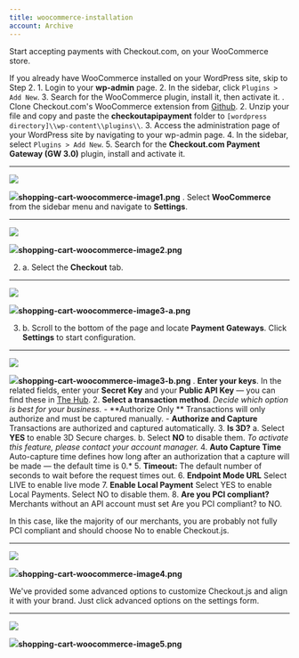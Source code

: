 ```yaml
---
title: woocommerce-installation
account: Archive
---
```


Start accepting payments with Checkout.com, on your WooCommerce store.

If you already have WooCommerce installed on your WordPress site, skip to Step 2. 1. Login to your **wp-admin** page. 2. In the sidebar, click `Plugins > Add New`. 3. Search for the WooCommerce plugin, install it, then activate it.
. Clone Checkout.com's WooCommerce extension from [Github](https://github.com/CKOTech/checkout-woocommerce-plugin). 2. Unzip your file and copy and paste the **checkoutapipayment** folder to `[wordpress directory]\\wp-content\\plugins\\`. 3. Access the administration page of your WordPress site by navigating to your wp-admin page. 4. In the sidebar, select `Plugins > Add New`. 5. Search for the **Checkout.com Payment Gateway (GW 3.0)** plugin, install and activate it.

---

![](https://files.readme.io/257cb14-shopping-cart-woocommerce-image1.png)

![](https://files.readme.io/257cb14-shopping-cart-woocommerce-image1.png)**shopping-cart-woocommerce-image1.png**
. Select **WooCommerce** from the sidebar menu and navigate to **Settings**.

---

![](https://files.readme.io/e1fa45a-shopping-cart-woocommerce-image2.png)

![](https://files.readme.io/e1fa45a-shopping-cart-woocommerce-image2.png)**shopping-cart-woocommerce-image2.png**

2. a. Select the **Checkout** tab.

---

![](https://files.readme.io/111d71d-shopping-cart-woocommerce-image3-a.png)

![](https://files.readme.io/111d71d-shopping-cart-woocommerce-image3-a.png)**shopping-cart-woocommerce-image3-a.png**

3. b. Scroll to the bottom of the page and locate **Payment Gateways**. Click **Settings** to start configuration.

---

![](https://files.readme.io/745e80d-shopping-cart-woocommerce-image3-b.png)

![](https://files.readme.io/745e80d-shopping-cart-woocommerce-image3-b.png)**shopping-cart-woocommerce-image3-b.png**
. **Enter your keys**. In the related fields, enter your **Secret Key** and your **Public API Key** — you can find these in [The Hub](https://hub.checkout.com/). 2. **Select a transaction method**. _Decide which option is best for your business._ - **Authorize Only ** Transactions will only authorize and must be captured manually. - **Authorize and Capture** Transactions are authorized and captured automatically. 3. **Is 3D?** a. Select **YES** to enable 3D Secure charges. b. Select **NO** to disable them. _To activate this feature, please contact your account manager._ 4. **Auto Capture Time** Auto-capture time defines how long after an authorization that a capture will be made — the default time is 0.\* 5. **Timeout:** The default number of seconds to wait before the request times out. 6. **Endpoint Mode URL** Select LIVE to enable live mode 7. **Enable Local Payment** Select YES to enable Local Payments. Select NO to disable them. 8. **Are you PCI compliant?** Merchants without an API account must set Are you PCI compliant? to NO.

In this case, like the majority of our merchants, you are probably not fully PCI compliant and should choose No to enable Checkout.js.

---

![](https://files.readme.io/93b15f2-shopping-cart-woocommerce-image4.png)

![](https://files.readme.io/93b15f2-shopping-cart-woocommerce-image4.png)**shopping-cart-woocommerce-image4.png**

We've provided some advanced options to customize Checkout.js and align it with your brand. Just click advanced options on the settings form.

---

![](https://files.readme.io/d9985c4-shopping-cart-woocommerce-image5.png)

![](https://files.readme.io/d9985c4-shopping-cart-woocommerce-image5.png)**shopping-cart-woocommerce-image5.png**
